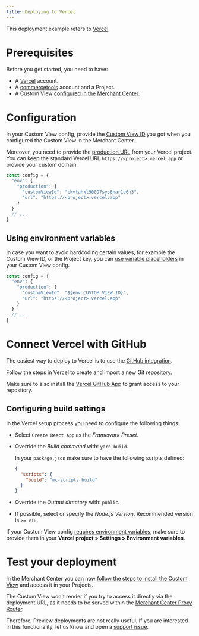 ```yaml
---
title: Deploying to Vercel
---
```


This deployment example refers to [Vercel](https://vercel.com).

# Prerequisites

Before you get started, you need to have:

- A [Vercel](https://vercel.com) account.
- A [commercetools](https://docs-beta-custom-views.commercetools.vercel.app/getting-started) account and a Project.
- A Custom View [configured in the Merchant Center](https://docs-beta-custom-views.commercetools.vercel.app/merchant-center/managing-custom-views).

# Configuration

In your Custom View config, provide the [Custom View ID](/api-reference/custom-view-config#envproductioncustomviewid) you got when you configured the Custom View in the Merchant Center.

Moreover, you need to provide the [production URL](/api-reference/custom-view-config#envproductionurl) from your Vercel project. You can keep the standard Vercel URL `https://<project>.vercel.app` or provide your custom domain.

```js title="custom-view-config.mjs"
const config = {
  "env": {
    "production": {
      "customViewId": "ckvtahxl90097sys6har1e6n3",
      "url": "https://<project>.vercel.app"
    }
  }
  // ...
}
```

## Using environment variables

In case you want to avoid hardcoding certain values, for example the Custom View ID, or the Project key, you can [use variable placeholders](/api-reference/custom-view-config#using-variable-placeholders) in your Custom View config.

```js title="custom-view-config.mjs" highlightLines="4"
const config = {
  "env": {
    "production": {
      "customViewId": "${env:CUSTOM_VIEW_ID}",
      "url": "https://<project>.vercel.app"
    }
  }
  // ...
}
```

# Connect Vercel with GitHub

The easiest way to deploy to Vercel is to use the [GitHub integration](https://vercel.com/docs/concepts/git/vercel-for-github).

Follow the steps in Vercel to create and import a new Git repository.

<Info>

Make sure to also install the [Vercel GitHub App](https://github.com/apps/vercel) to grant access to your repository.

</Info>

## Configuring build settings

In the Vercel setup process you need to configure the following things:

* Select `Create React App` as the *Framework Preset*.
* Override the *Build command* with: `yarn build`.

  <Info>

  In your `package.json` make sure to have the following scripts defined:

  ```json title="package.json"
  {
    "scripts": {
      "build": "mc-scripts build"
    }
  }
  ```

  </Info>

* Override the *Output directory* with: `public`.
* If possible, select or specify the *Node.js Version*. Recommended version is `>= v18`.

<Info>

If your Custom View config [requires environment variables](#using-environment-variables), make sure to provide them in your **Vercel project > Settings > Environment variables**.

</Info>

# Test your deployment

In the Merchant Center you can now [follow the steps to install the Custom View](https://docs-beta-custom-views.commercetools.vercel.app/merchant-center/managing-custom-views) and access it in your Projects.

<Warning>

The Custom View won't render if you try to access it directly via the deployment URL, as it needs to be served within the [Merchant Center Proxy Router](/concepts/merchant-center-proxy-router).

Therefore, Preview deployments are not really useful. If you are interested in this functionality, let us know and open a [support issue](https://github.com/commercetools/merchant-center-application-kit/issues/new/choose).

</Warning>
